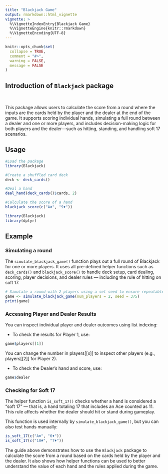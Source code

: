 ```yaml
---
title: "Blackjack Game"
output: rmarkdown::html_vignette
vignette: >
  %\VignetteIndexEntry{Blackjack Game}
  %\VignetteEngine{knitr::rmarkdown}
  %\VignetteEncoding{UTF-8}
---
```


```r
knitr::opts_chunk$set(
  collapse = TRUE,
  comment = "#>",
  warning = FALSE,
  message = FALSE
)
```

## Introduction of `Blackjack` package
<br> 

This package allows users to calculate the score from a round where the inputs are the cards held by the player and the dealer at the end of the game. It supports scoring individual hands, simulating a full round between a dealer and one or more players, and includes decision-making logic for both players and the dealer—such as hitting, standing, and handling soft 17 scenarios. 

## Usage

```r

#Load the package
library(Blackjack)

#Create a shuffled card deck
deck <- deck_cards()

#Deal a hand
deal_hand(deck_cards()$cards, 2)

#Calculate the score of a hand
blackjack_score(c("A♠", "9♦"))
```

```r
library(Blackjack)
library(dplyr)
```

## Example 


### Simulating a round 

The `simulate_blackjack_game()` function plays out a full round of Blackjack for one or more players. It uses all pre-defined helper functions such as `deck_cards()` and `blackjack_score()` to handle deck setup, card dealing, scoring, player decisions, and dealer rules — including the rule of hitting on soft 17.


```r
# Simulate a round with 2 players using a set seed to ensure repeatable results
game <- simulate_blackjack_game(num_players = 2, seed = 375)
print(game)
```

### Accessing Player and Dealer Results

You can inspect individual player and dealer outcomes using list indexing:

-  To check the results for Player 1, use:
```r
game$players[[1]]
```

You can change the number in players[[x]] to inspect other players (e.g., players[[2]] for Player 2).


- To check the Dealer's hand and score, use:
```r
game$dealer
```

### Checking for Soft 17 

The helper function `is_soft_17()` checks whether a hand is considered a "soft 17" — that is, a hand totaling 17 that includes an Ace counted as 11. This rule affects whether the dealer should hit or stand during gameplay.

This function is used internally by `simulate_blackjack_game()`, but you can also test hands manually:

```r
is_soft_17(c("A♠", "6♦"))     
is_soft_17(c("10♣", "7♦"))    
```

The guide above demonstrates how to use the `Blackjack` package to calculate the score from a round based on the cards held by the player and the dealer. It also shows how helper functions can be used to better understand the value of each hand and the rules applied during the game.

